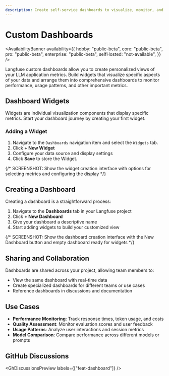 ```yaml
---
description: Create self-service dashboards to visualize, monitor, and share insights from your LLM application data.
---
```


# Custom Dashboards

<AvailabilityBanner
  availability={{
    hobby: "public-beta",
    core: "public-beta",
    pro: "public-beta",
    enterprise: "public-beta",
    selfHosted: "not-available",
  }}
/>

Langfuse custom dashboards allow you to create personalized views of your LLM application metrics.
Build widgets that visualize specific aspects of your data and arrange them into comprehensive dashboards
to monitor performance, usage patterns, and other important metrics.

## Dashboard Widgets

Widgets are individual visualization components that display specific metrics.
Start your dashboard journey by creating your first widget.

### Adding a Widget

1. Navigate to the `Dashboards` navigation item and select the `Widgets` tab.
2. Click **+ New Widget**
3. Configure your data source and display settings
4. Click **Save** to store the Widget.

{/* SCREENSHOT: Show the widget creation interface with options for selecting metrics and configuring the display */}

## Creating a Dashboard

Creating a dashboard is a straightforward process:

1. Navigate to the **Dashboards** tab in your Langfuse project
2. Click **+ New Dashboard**
3. Give your dashboard a descriptive name
4. Start adding widgets to build your customized view

{/* SCREENSHOT: Show the dashboard creation interface with the New Dashboard button and empty dashboard ready for widgets */}

## Sharing and Collaboration

Dashboards are shared across your project, allowing team members to:

- View the same dashboard with real-time data
- Create specialized dashboards for different teams or use cases
- Reference dashboards in discussions and documentation

## Use Cases

- **Performance Monitoring**: Track response times, token usage, and costs
- **Quality Assessment**: Monitor evaluation scores and user feedback
- **Usage Patterns**: Analyze user interactions and session metrics
- **Model Comparison**: Compare performance across different models or prompts

## GitHub Discussions


<GhDiscussionsPreview labels={["feat-dashboard"]} />
